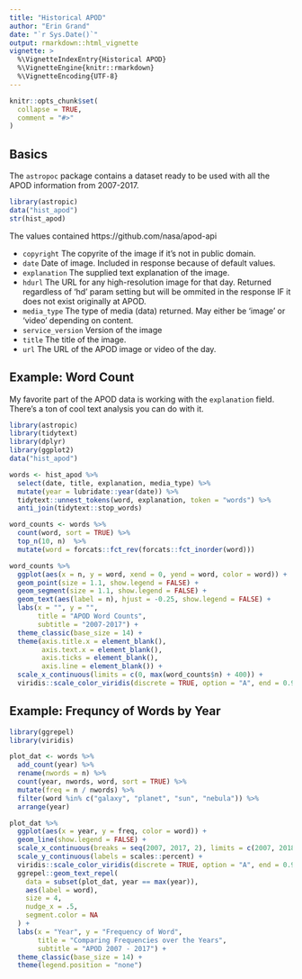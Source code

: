 ```yaml
---
title: "Historical APOD"
author: "Erin Grand"
date: "`r Sys.Date()`"
output: rmarkdown::html_vignette
vignette: >
  %\VignetteIndexEntry{Historical APOD}
  %\VignetteEngine{knitr::rmarkdown}
  %\VignetteEncoding{UTF-8}
---
```


```r
knitr::opts_chunk$set(
  collapse = TRUE,
  comment = "#>"
)
```


## Basics
The `astropoc` package contains a dataset ready to be used with all the APOD information from 2007-2017.

```r
library(astropic)
data("hist_apod")
str(hist_apod)
```

The values contained https://github.com/nasa/apod-api

- `copyright` The copyrite of the image if it's not in public domain.
- `date` Date of image. Included in response because of default values.
- `explanation` The supplied text explanation of the image.
- `hdurl` The URL for any high-resolution image for that day. Returned regardless of 'hd' param setting but will be ommited in the response IF it does not exist originally at APOD.
- `media_type` The type of media (data) returned. May either be 'image' or 'video' depending on content.
- `service_version` Version of the image
- `title` The title of the image.
- `url` The URL of the APOD image or video of the day.

## Example: Word Count 

My favorite part of the APOD data is working with the `explanation` field. There's a ton of cool text analysis you can do with it.

```r
library(astropic)
library(tidytext)
library(dplyr)
library(ggplot2)
data("hist_apod")
```

```r
words <- hist_apod %>%
  select(date, title, explanation, media_type) %>%
  mutate(year = lubridate::year(date)) %>%
  tidytext::unnest_tokens(word, explanation, token = "words") %>%
  anti_join(tidytext::stop_words) 
```

```r
word_counts <- words %>%
  count(word, sort = TRUE) %>%
  top_n(10, n)  %>%
  mutate(word = forcats::fct_rev(forcats::fct_inorder(word)))

word_counts %>%
  ggplot(aes(x = n, y = word, xend = 0, yend = word, color = word)) +
  geom_point(size = 1.1, show.legend = FALSE) +
  geom_segment(size = 1.1, show.legend = FALSE) +
  geom_text(aes(label = n), hjust = -0.25, show.legend = FALSE) +
  labs(x = "", y = "",
       title = "APOD Word Counts",
       subtitle = "2007-2017") +
  theme_classic(base_size = 14) +
  theme(axis.title.x = element_blank(),
        axis.text.x = element_blank(),
        axis.ticks = element_blank(),
        axis.line = element_blank()) +
  scale_x_continuous(limits = c(0, max(word_counts$n) + 400)) +
  viridis::scale_color_viridis(discrete = TRUE, option = "A", end = 0.9)
```

## Example: Frequncy of Words by Year
```r
library(ggrepel)
library(viridis)

plot_dat <- words %>%
  add_count(year) %>%
  rename(nwords = n) %>%
  count(year, nwords, word, sort = TRUE) %>%
  mutate(freq = n / nwords) %>%
  filter(word %in% c("galaxy", "planet", "sun", "nebula")) %>%
  arrange(year)

plot_dat %>% 
  ggplot(aes(x = year, y = freq, color = word)) +
  geom_line(show.legend = FALSE) +
  scale_x_continuous(breaks = seq(2007, 2017, 2), limits = c(2007, 2018)) +
  scale_y_continuous(labels = scales::percent) +
  viridis::scale_color_viridis(discrete = TRUE, option = "A", end = 0.9) +
  ggrepel::geom_text_repel(
    data = subset(plot_dat, year == max(year)),
    aes(label = word),
    size = 4,
    nudge_x = .5,
    segment.color = NA
  ) +
  labs(x = "Year", y = "Frequency of Word", 
       title = "Comparing Frequencies over the Years",
       subtitle = "APOD 2007 - 2017") +
  theme_classic(base_size = 14) +
  theme(legend.position = "none") 
```


